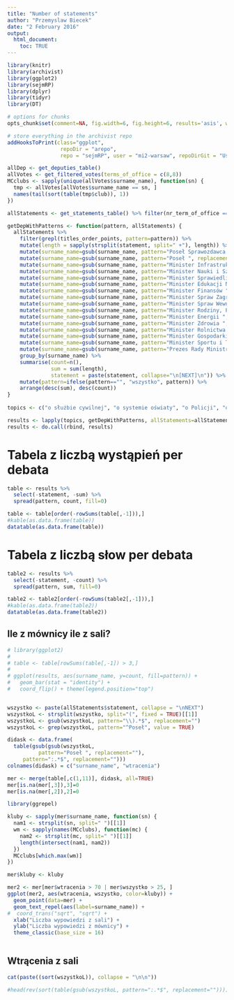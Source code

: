 ```yaml
---
title: "Number of statements"
author: "Przemyslaw Biecek"
date: "2 February 2016"
output: 
  html_document:
    toc: TRUE
---
```


```r
library(knitr)
library(archivist)
library(ggplot2)
library(sejmRP)
library(dplyr)
library(tidyr)
library(DT)

# options for chunks
opts_chunk$set(comment=NA, fig.width=6, fig.height=6, results='asis', warning=FALSE, message=FALSE, cache=FALSE)

# store everything in the archivist repo
addHooksToPrint(class="ggplot",
                 repoDir = "arepo", 
                 repo = "sejmRP", user = "mi2-warsaw", repoDirGit = "UseCase/arepo")

```


```r
allDep <- get_deputies_table()
allVotes <- get_filtered_votes(terms_of_office = c(8,8))
MCclubs <- sapply(unique(allVotes$surname_name), function(sn) {
  tmp <- allVotes[allVotes$surname_name == sn, ]
  names(tail(sort(table(tmp$club)), 1))
})

allStatements <- get_statements_table() %>% filter(nr_term_of_office == "8")
```

```r
getDepWithPatterns <- function(pattern, allStatements) {
  allStatements %>% 
    filter(grepl(titles_order_points, pattern=pattern)) %>%
    mutate(length = sapply(strsplit(statement, split=" +"), length)) %>%
    mutate(surname_name=gsub(surname_name, pattern="Poseł Sprawozdawca ", replacement="")) %>%
    mutate(surname_name=gsub(surname_name, pattern="Poseł ", replacement="")) %>%
    mutate(surname_name=gsub(surname_name, pattern="Minister Infrastruktury i Budownictwa ", replacement="")) %>%
    mutate(surname_name=gsub(surname_name, pattern="Minister Nauki i Szkolnictwa Wyższego ", replacement="")) %>%
    mutate(surname_name=gsub(surname_name, pattern="Minister Sprawiedliwości ", replacement="")) %>%
    mutate(surname_name=gsub(surname_name, pattern="Minister Edukacji Narodowej ", replacement="")) %>%
    mutate(surname_name=gsub(surname_name, pattern="Minister Finansów ", replacement="")) %>%
    mutate(surname_name=gsub(surname_name, pattern="Minister Spraw Zagranicznych ", replacement="")) %>%
    mutate(surname_name=gsub(surname_name, pattern="Minister Spraw Wewnętrznych i Administracji ", replacement="")) %>%
    mutate(surname_name=gsub(surname_name, pattern="Minister Rodziny, Pracy i Polityki Społecznej ", replacement="")) %>%
    mutate(surname_name=gsub(surname_name, pattern="Minister Energii ", replacement="")) %>%
    mutate(surname_name=gsub(surname_name, pattern="Minister Zdrowia ", replacement="")) %>%
    mutate(surname_name=gsub(surname_name, pattern="Minister Rolnictwa i Rozwoju Wsi ", replacement="")) %>%
    mutate(surname_name=gsub(surname_name, pattern="Minister Gospodarki Morskiej i Żeglugi Śródlądowej ", replacement="")) %>%
    mutate(surname_name=gsub(surname_name, pattern="Minister Sportu i Turystyki ", replacement="")) %>%
    mutate(surname_name=gsub(surname_name, pattern="Prezes Rady Ministrów ", replacement="")) %>%
    group_by(surname_name) %>%
    summarise(count=n(),
              sum = sum(length),
              statement = paste(statement, collapse="\n[NEXT]\n")) %>%
    mutate(pattern=ifelse(pattern=="", "wszystko", pattern)) %>%
    arrange(desc(sum), desc(count))
}
  
topics <- c("o służbie cywilnej", "o systemie oświaty", "o Policji", "o podatku od niektórych instytucji finansowych", "o radiofonii i telewizji", "o rządowym projekcie ustawy budżetowej", "polskiej polityki zagranicznej", "o Trybunale Konstytucyjnym", "Trybunału Konstytucyjnego", "")

results <- lapply(topics, getDepWithPatterns, allStatements=allStatements)
results <- do.call(rbind, results)
```

# Tabela z liczbą wystąpień per debata

```r
table <- results %>% 
  select(-statement, -sum) %>%
  spread(pattern, count, fill=0)

table <- table[order(-rowSums(table[,-1])),]
#kable(as.data.frame(table))
datatable(as.data.frame(table))
```

# Tabela z liczbą słow per debata

```r
table2 <- results %>% 
  select(-statement, -count) %>%
  spread(pattern, sum, fill=0)

table2 <- table2[order(-rowSums(table2[,-1])),]
#kable(as.data.frame(table2))
datatable(as.data.frame(table2))

```

## Ile z mównicy ile z sali?

```r
# library(ggplot2)
# 
# table <- table[rowSums(table[,-1]) > 3,]
# 
# ggplot(results, aes(surname_name, y=count, fill=pattern)) +
#   geom_bar(stat = "identity") + 
#   coord_flip() + theme(legend.position="top")


wszystko <- paste(allStatements$statement, collapse = "\nNEXT")
wszystkoL <- strsplit(wszystko, split="(", fixed = TRUE)[[1]]
wszystkoL <- gsub(wszystkoL, pattern="\\).*$", replacement="")
wszystkoL <- grep(wszystkoL, pattern="^Poseł", value = TRUE)

didask <- data.frame(
  table(gsub(gsub(wszystkoL, 
          pattern="Poseł ", replacement=""), 
     pattern=":.*$", replacement="")))
colnames(didask) = c("surname_name", "wtracenia")

mer <- merge(table[,c(1,11)], didask, all=TRUE)
mer[is.na(mer[,3]),3]=0
mer[is.na(mer[,2]),2]=0

library(ggrepel)

kluby <- sapply(mer$surname_name, function(sn) {
  nam1 <- strsplit(sn, split=" ")[[1]]
  wm <- sapply(names(MCclubs), function(mc) {
    nam2 <- strsplit(mc, split=" ")[[1]]
    length(intersect(nam1, nam2))
  }) 
  MCclubs[which.max(wm)]
})

mer$kluby <- kluby

mer2 <- mer[mer$wtracenia > 70 | mer$wszystko > 25, ]
ggplot(mer2, aes(wtracenia, wszystko, color=kluby)) +
  geom_point(data=mer) +
  geom_text_repel(aes(label=surname_name)) +
#  coord_trans("sqrt", "sqrt") +
  xlab("Liczba wypowiedzi z sali") +
  ylab("Liczba wypowiedzi z mównicy") +
  theme_classic(base_size = 16)
  
```

## Wtrącenia z sali

```r

cat(paste((sort(wszystkoL)), collapse = "\n\n"))

#head(rev(sort(table(gsub(wszystkoL, pattern=":.*$", replacement="")))),25)

```
